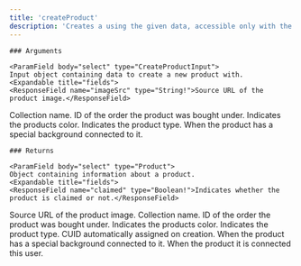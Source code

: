 ```yaml
---
title: 'createProduct'
description: 'Creates a using the given data, accessible only with the create:product permission.'
---
```

    
    ### Arguments
    
    <ParamField body="select" type="CreateProductInput">
    Input object containing data to create a new product with.
    <Expandable title="fields">
    <ResponseField name="imageSrc" type="String!">Source URL of the product image.</ResponseField>
<ResponseField name="name" type="String!">Collection name.</ResponseField>
<ResponseField name="orderId" type="String!">ID of the order the product was bought under.</ResponseField>
<ResponseField name="productColor" type="String!">Indicates the products color.</ResponseField>
<ResponseField name="productType" type="String!">Indicates the product type.</ResponseField>
<ResponseField name="specialBackgroundId" type="String">When the product has a special background connected to it.</ResponseField>
    </Expandable>
    </ParamField> 

    
    ### Returns

    <ParamField body="select" type="Product">
    Object containing information about a product.
    <Expandable title="fields">
    <ResponseField name="claimed" type="Boolean!">Indicates whether the product is claimed or not.</ResponseField>
<ResponseField name="imageSrc" type="String">Source URL of the product image.</ResponseField>
<ResponseField name="name" type="String!">Collection name.</ResponseField>
<ResponseField name="orderId" type="String!">ID of the order the product was bought under.</ResponseField>
<ResponseField name="productColor" type="Color!">Indicates the products color.</ResponseField>
<ResponseField name="productType" type="Type!">Indicates the product type.</ResponseField>
<ResponseField name="publicId" type="String!">CUID automatically assigned on creation.</ResponseField>
<ResponseField name="specialBackground" type="Background">When the product has a special background connected to it.</ResponseField>
<ResponseField name="user" type="ProductUser">When the product it is connected this user.</ResponseField>
    </Expandable>
    </ParamField>